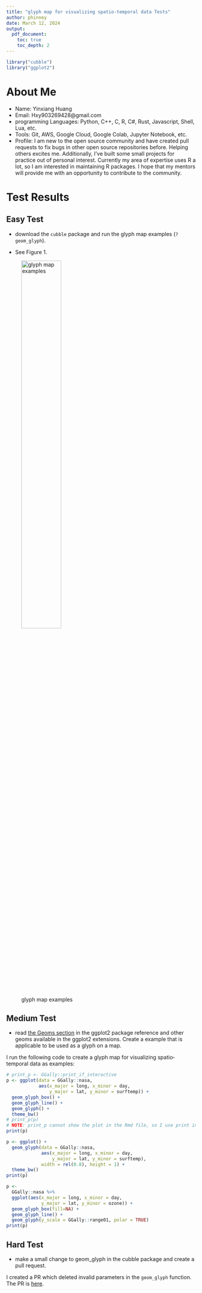 ---
title: "glyph map for visualizing spatio‐temporal data Tests"
author: phinney
date: March 12, 2024
output: 
  pdf_document:
    toc: true
    toc_depth: 2
---

```{r setup, include=FALSE}
library("cubble")
library("ggplot2")
```

# About Me

- Name: Yinxiang Huang
- Email: Hxy903269428\@gmail.com
- programming Languages: Python, C++, C, R, C\#, Rust, Javascript, Shell, Lua, etc.
- Tools: Git, AWS, Google Cloud, Google Colab, Jupyter Notebook, etc.
- Profile: I am new to the open source community and have created pull requests to fix bugs in other open source repositories before. Helping others excites me. Additionally, I've built some small projects for practice out of personal interest. Currently my area of expertise uses R a lot, so I am interested in maintaining R packages. I hope that my mentors will provide me with an opportunity to contribute to the community.

# Test Results

## Easy Test

-   download the `cubble` package and run the glyph map examples (`?geom_glyph`).

- See Figure 1.

![glyph map examples](./screenshot1.jpg){#id .class width=50% height=50%}

## Medium Test

-   read [the Geoms section](https://ggplot2.tidyverse.org/reference/index.html#geoms) in the ggplot2 package reference and other geoms available in the ggplot2 extensions. Create a example that is applicable to be used as a glyph on a map.

I run the following code to create a glyph map for visualizing spatio‐temporal data as examples:

```{r medium1, echo=TRUE, message=FALSE, fig.width=4, fig.height=3}
# print_p <- GGally::print_if_interactive
p <- ggplot(data = GGally::nasa,
            aes(x_major = long, x_minor = day,
                y_major = lat, y_minor = surftemp)) +
  geom_glyph_box() +
  geom_glyph_line() +
  geom_glyph() +
  theme_bw()
# print_p(p)
# NOTE: print_p cannot show the plot in the Rmd file, so I use print instead.
print(p)
```

```{r medium2, echo=TRUE, message=FALSE, fig.width=4, fig.height=3}
p <- ggplot() +
  geom_glyph(data = GGally::nasa,
             aes(x_major = long, x_minor = day,
                 y_major = lat, y_minor = surftemp),
             width = rel(0.8), height = 1) +
  theme_bw()
print(p)
```

```{r medium3, echo=TRUE, message=FALSE, fig.width=4, fig.height=3}
p <-
  GGally::nasa %>%
  ggplot(aes(x_major = long, x_minor = day,
             y_major = lat, y_minor = ozone)) +
  geom_glyph_box(fill=NA) +
  geom_glyph_line() +
  geom_glyph(y_scale = GGally::range01, polar = TRUE)
print(p)
```

## Hard Test

- make a small change to geom_glyph in the cubble package and create a pull request.

I created a PR which deleted invalid parameters in the `geom_glyph` function. The PR is [here](https://github.com/huizezhang-sherry/cubble/pull/25).